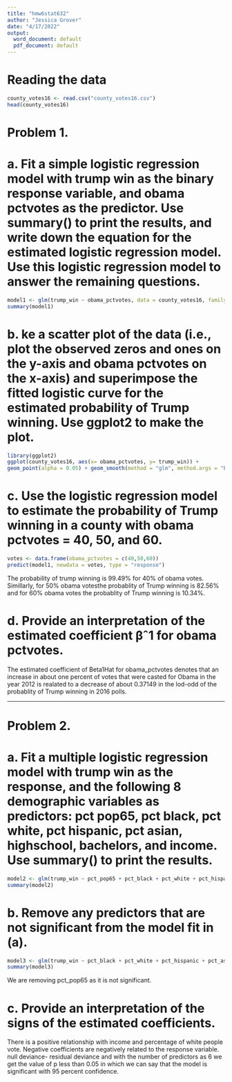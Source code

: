 ---
title: "hmw6stat632"
author: "Jessica Grover"
date: "4/17/2022"
output:
  word_document: default
  pdf_document: default
---
# Reading the data
```{r}
county_votes16 <- read.csv("county_votes16.csv")
head(county_votes16)
```
# Problem 1. 
# a. Fit a simple logistic regression model with trump win as the binary response variable, and obama pctvotes as the predictor. Use summary() to print the results, and write down the equation for the estimated logistic regression model. Use this logistic regression model to answer the remaining questions.
```{r}
model1 <- glm(trump_win ~ obama_pctvotes, data = county_votes16, family = "binomial")
summary(model1)
```
# b. ke a scatter plot of the data (i.e., plot the observed zeros and ones on the y-axis and obama pctvotes on the x-axis) and superimpose the fitted logistic curve for the estimated probability of Trump winning. Use ggplot2 to make the plot.
```{r}
library(ggplot2)
ggplot(county_votes16, aes(x= obama_pctvotes, y= trump_win)) +
geom_point(alpha = 0.05) + geom_smooth(method = "glm", method.args = "binomial")
```
# c.  Use the logistic regression model to estimate the probability of Trump winning in a county with obama pctvotes = 40, 50, and 60.
```{r}
votes <- data.frame(obama_pctvotes = c(40,50,60))
predict(model1, newdata = votes, type = "response")
```
The probability of trump winning is 99.49% for 40% of obama votes. Simillarly, for 50% obama votesthe probablity of Trump winning is 82.56% and for 60% obama votes the probablity of Trump winning is 10.34%.

# d. Provide an interpretation of the estimated coefficient βˆ1 for obama pctvotes.
 The estimated coefficient of Beta1Hat for obama_pctvotes denotes that an increase in about one percent of votes that were casted for Obama in the year 2012 is realated to a decrease of about 0.37149 in the lod-odd of the probablity of Trump winning in 2016 polls.

------------------------------------------------------------------------------------------

# Problem 2. 

# a. Fit a multiple logistic regression model with trump win as the response, and the following 8 demographic variables as predictors: pct pop65, pct black, pct white, pct hispanic, pct asian, highschool, bachelors, and income. Use summary() to print the results.

```{r}
model2 <- glm(trump_win ~ pct_pop65 + pct_black + pct_white + pct_hispanic + pct_asian + highschool + bachelors+income+trump_win,data=county_votes16,family = "binomial")
summary(model2)
```

# b. Remove any predictors that are not significant from the model fit in (a).
```{r}
model3 <- glm(trump_win ~ pct_black + pct_white + pct_hispanic + pct_asian + highschool + bachelors + income+trump_win,data=county_votes16,family = "binomial")
summary(model3)

```
We are removing pct_pop65 as it is not significant.

# c.  Provide an interpretation of the signs of the estimated coefficients.
There is a positive relationship with income and percentage of white
people vote. Negative coefficients are negatively related to the response variable.
null deviance- residual deviance and with the number of predictors as 6 we get the value of p less than 0.05 in which we can say that the model is significant with 95 percent confidence.

